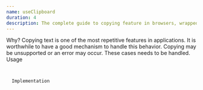 ```yaml
---
name: useClipboard
duration: 4
description: The complete guide to copying feature in browsers, wrapped in custom React hook - useClipboard. It will give you the option to copy whatever you need.
---
```


<Section>
  <XL>Why?</XL>
  <M>
    Copying text is one of the most repetitive features in applications. It is
    worthwhile to have a good mechanism to handle this behavior. Copying may be
    unsupported or an error may occur. These cases needs to be handled.
  </M>
</Section>

<Section>
  <XL>Usage</XL>
  <Code
    mode="dynamic"
    lang="tsx"
    linesCount={20}
    description="Clean as hell"
    src="/snippets/courses/react-hooks-spellbook/UseClipboardUsage.tsx"
  />
</Section>

<Section>
  <XL>Implementation</XL>
  <Code
    mode="dynamic"
    lang="ts"
    linesCount={63}
    description="A little detail and a description of the implementation"
    src="/snippets/courses/react-hooks-spellbook/useClipboard.ts"
  />
</Section>
